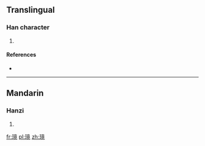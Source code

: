 ==Translingual==

===Han character===
{{Han char|rn=96|rad=玉|as=11|sn=15|four=|canj=MGYTU}}

# {{defn|Han|sort=玉11}}

====References====
* {{Han ref|kx=0741.010|dkj=21199|dj=1150.200|hdz=21136.010|uh=7484|ud=29828}}

----

==Mandarin==

===Hanzi===
{{cmn-hanzi|pin=[[liǎn]] ([[lian3]]), [[yǐng]] ([[ying3]])|wg=lien<sup>3</sup>, ying<sup>3</sup>}}

# {{defn|lang=cmn|sort=玉11}}

[[fr:璄]]
[[pl:璄]]
[[zh:璄]]